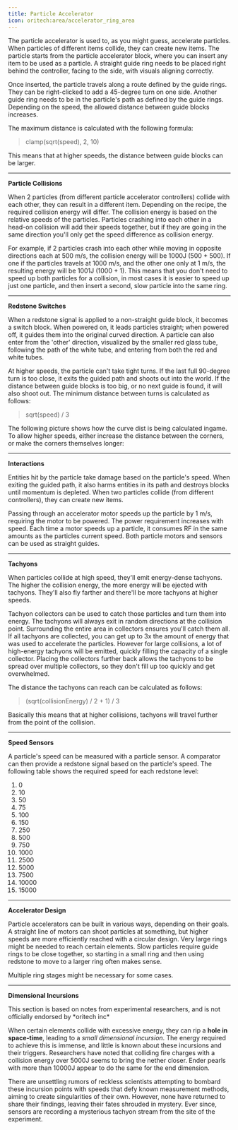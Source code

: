 ```yaml
---
title: Particle Accelerator
icon: oritech:area/accelerator_ring_area
---
```


The particle accelerator is used to, as you might guess, accelerate particles. When particles of different items collide, they can create new items.
The particle starts from the particle accelerator block, where you can insert any item to be used as a particle.
A straight guide ring needs to be placed right behind the controller, facing to the side, with visuals aligning correctly.

<center>
<ModAsset location="oritech:area/accelerator_ring_area" width={500} />
</center>

Once inserted, the particle travels along a route defined by the guide rings. They can be right-clicked to add a 45-degree turn on one side.
Another guide ring needs to be in the particle's path as defined by the guide rings. Depending on the speed, the allowed distance between guide blocks increases.

The maximum distance is calculated with the following formula:

> clamp(sqrt(speed), 2, 10)

This means that at higher speeds, the distance between guide blocks can be larger.

---

**Particle Collisions**

When 2 particles (from different particle accelerator controllers) collide with each other, they can result in a different item. Depending on the recipe,
the required collision energy will differ. The collision energy is based on the relative speeds of the particles. Particles crashing
into each other in a head-on collision will add their speeds together, but if they are going in the same direction you'll only get the speed difference as collision energy.

For example, if 2 particles crash into each other while moving in opposite directions each at 500 m/s, the collision energy will be 1000J (500 + 500).
If one if the particles travels at 1000 m/s, and the other one only at 1 m/s, the resulting energy will be 1001J (1000 + 1). This means that you don't need to speed
up both particles for a collision, in most cases it is easier to speed up just one particle, and then insert a second, slow particle into the same ring.

---

**Redstone Switches**

When a redstone signal is applied to a non-straight guide block, it becomes a switch block. When powered on, it leads particles straight; when powered off, it guides them into the original curved direction. A particle can also enter from the 'other' direction, visualized by the smaller red glass tube, following the path of the white tube, and entering from both the red and white tubes.

<center>
<ModAsset location="oritech:area/accelerator_switch_area" width={500} />
</center>

At higher speeds, the particle can't take tight turns. If the last full 90-degree turn is too close, it exits the guided path and shoots out into the world. If the distance between guide blocks is too big, or no next guide is found, it will also shoot out. The minimum distance between turns is calculated as follows:

> sqrt(speed) / 3

The following picture shows how the curve dist is being calculated ingame. To allow higher speeds, either increase the distance between the corners, or make the corners themselves longer:
<center>
<ModAsset location="oritech:area/particle_dist_calc" width={800} />
</center>

---

**Interactions**

Entities hit by the particle take damage based on the particle's speed. When exiting the guided path, it also harms entities in its path
and destroys blocks until momentum is depleted. When two particles collide (from different controllers), they can create new items.

Passing through an accelerator motor speeds up the particle by 1 m/s, requiring the motor to be powered.
The power requirement increases with speed. Each time a motor speeds up a particle, it consumes RF in the same amounts as the particles current speed.
Both particle motors and sensors can be used as straight guides.

---

**Tachyons**

When particles collide at high speed, they'll emit energy-dense tachyons. The higher the collision energy, the more energy will be ejected with tachyons. They'll also
fly farther and there'll be more tachyons at higher speeds.

Tachyon collectors can be used to catch those particles and turn them into energy. The tachyons will always exit in random directions at the collision point. Surrounding
the entire area in collectors ensures you'll catch them all. If all tachyons are collected, you can get up to 3x the amount of energy that was used to accelerate
the particles. However for large collisions, a lot of high-energy tachyons will be emitted, quickly filling the capacity of a single collector. Placing the collectors
further back allows the tachyons to be spread over multiple collectors, so they don't fill up too quickly and get overwhelmed.

<center>
<ModAsset location="oritech:area/tachyon_catcher" width={500} />
</center>

The distance the tachyons can reach can be calculated as follows:
> (sqrt(collisionEnergy) / 2 + 1) / 3

Basically this means that at higher collisions, tachyons will travel further from the point of the collision.

---

**Speed Sensors**

A particle's speed can be measured with a particle sensor. A comparator can then provide a redstone signal based on the particle's speed. The following table shows the required speed for each redstone level:

1. 0
2. 10
3. 50
4. 75
5. 100
6. 150
7. 250
8. 500
9. 750
10. 1000
11. 2500
12. 5000
13. 7500
14. 10000
15. 15000

<center>
<ModAsset location="oritech:area/accelerator_speed_area" width={600} />
</center>

---

**Accelerator Design**

Particle accelerators can be built in various ways, depending on their goals. A straight line of motors can shoot particles at something, but higher speeds are more efficiently reached with a circular design. Very large rings might be needed to reach certain elements. Slow particles require guide rings to be close together, so starting in a small ring and then using redstone to move to a larger ring often makes sense.

Multiple ring stages might be necessary for some cases.

---

**Dimensional Incursions**

<Callout variant="warning">
    This section is based on notes from experimental researchers, and is not officially endorsed by *oritech inc*
</Callout>

When certain elements collide with excessive energy, they can rip a **hole in space-time**, leading to a *small dimensional incursion*.
The energy required to achieve this is immense, and little is known about these incursions and their triggers.
Researchers have noted that colliding fire charges with a collision energy over 5000J seems to bring the nether closer.
Ender pearls with more than 10000J appear to do the same for the end dimension.

There are unsettling rumors of reckless scientists attempting to bombard these incursion points with speeds that defy known measurement methods,
aiming to create singularities of their own. However, none have returned to share their findings, leaving their fates shrouded in mystery. Ever since,
sensors are recording a mysterious tachyon stream from the site of the experiment.
